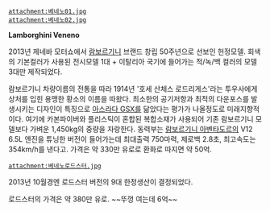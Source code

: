  attachment:베네노01.jpg 
 attachment:베네노02.jpg

'''Lamborghini Veneno'''

2013년 제네바 모터쇼에서 [[람보르기니]] 브랜드 창립 50주년으로 선보인 헌정모델. 회색의 기본컬러가 사용된 전시모델 1대 + 이탈리아 국기에 들어가는 적/녹/백 컬러의 모델 3대만 제작되었다.

람보르기니 차량이름의 전통을 따라 1914년 '호세 산체스 로드리게스'라는 투우사에게 상처를 입힌 용맹한 황소의 이름을 따왔다. 최소한의 공기저항과 최적의 다운포스를 발생시키는 디자인이 특징으로 [[아스라다 GSX]]를 닮았다는 평가가 나올정도로 미래지향적이다. 여기에 카본파이버와 플리스틱이 혼합된 복합소재가 사용되어 기존 람보르기니 모델보다 가벼운 1,450kg의 중량을 자랑한다. 동력부는 [[람보르기니 아벤타도르]]의 V12 6.5L 엔진을 튜닝한 버전이 들어가는데 최대출력  750마력, 제로백 2.8초, 최고속도는 354km/h를 낸다고. 가격은 약 330만 유로로 환화로 따지면 약 50억. 

 attachment:베네노로드스터.jpg
2013년 10월경엔 로드스터 버전의 9대 한정생산이 결정되었다.

로드스터의 가격은 약 380만 유로. ~~뚜껑 여는데 6억~~
